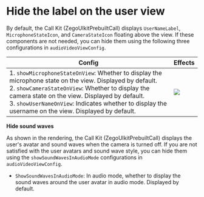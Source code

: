 # Hide the label on the user view

By default, the Call Kit (ZegoUIkitPrebuiltCall) displays `UserNameLabel`, `MicrophoneStateIcon`, and `CameraStateIcon` floating above the view. If these components are not needed, you can hide them using the following three configurations in `audioVideoViewConfig`.

| Config                                                                                                                                                                                                                                                                                                                          | Effects                                                                                                                                              |
| ------------------------------------------------------------------------------------------------------------------------------------------------------------------------------------------------------------------------------------------------------------------------------------------------------------------------------- | ---------------------------------------------------------------------------------------------------------------------------------------------------- |
| 1. `showMicrophoneStateOnView`: Whether to display the microphone state on the view. Displayed by default. <br/> 2. `showCameraStateOnView`: Whether to display the camera state on the view. Displayed by default. <br/> 3. `showUserNameOnView`: Indicates whether to display the username on the view. Displayed by default. | <Frame width="256" height="auto" caption=""><img src="https://doc-media.zego.im/sdk-doc/Pics/ZegoUIKit/Flutter/_normal_switch_30_label.png" /></Frame> |


**Hide sound waves**

As shown in the rendering, the Call Kit (ZegoUIkitPrebuiltCall) displays the user's avatar and sound waves when the camera is turned off.
If you are not satisfied with the user avatars and sound wave style, you can hide them using the `showSoundWavesInAudioMode` configurations in `audioVideoViewConfig`.

- `ShowSoundWavesInAudioMode`: In audio mode, whether to display the sound waves around the user avatar in audio mode. Displayed by default.
